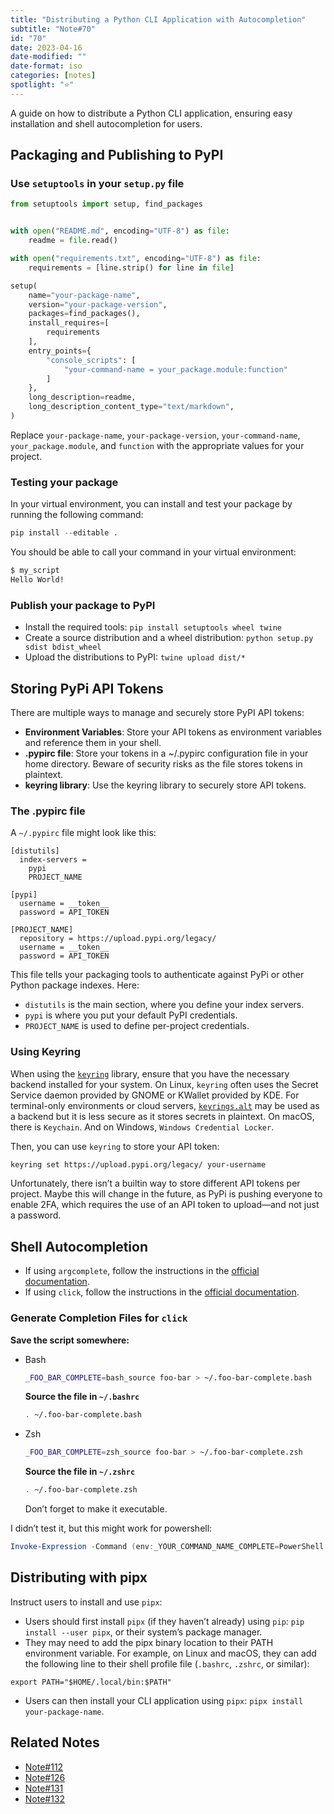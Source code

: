 ```yaml
---
title: "Distributing a Python CLI Application with Autocompletion"
subtitle: "Note#70"
id: "70"
date: 2023-04-16
date-modified: ""
date-format: iso
categories: [notes]
spotlight: "⭐"
---
```

A guide on how to distribute a Python CLI application, ensuring easy installation and shell autocompletion for users.

## Packaging and Publishing to PyPI

### Use `setuptools` in your `setup.py` file

```python
from setuptools import setup, find_packages


with open("README.md", encoding="UTF-8") as file:
    readme = file.read()

with open("requirements.txt", encoding="UTF-8") as file:
    requirements = [line.strip() for line in file]

setup(
    name="your-package-name",
    version="your-package-version",
    packages=find_packages(),
    install_requires=[
        requirements
    ],
    entry_points={
        "console_scripts": [
            "your-command-name = your_package.module:function"
        ]
    },
    long_description=readme,
    long_description_content_type="text/markdown",
)
```

Replace `your-package-name`, `your-package-version`, `your-command-name`, `your_package.module`, and `function` with the appropriate values for your project.

### Testing your package

In your virtual environment, you can install and test your package by running the following command:

```python
pip install --editable .
```

You should be able to call your command in your virtual environment:

```bash
$ my_script
Hello World!
```

### Publish your package to PyPI

* Install the required tools: `pip install setuptools wheel twine`
* Create a source distribution and a wheel distribution: `python setup.py sdist bdist_wheel`
* Upload the distributions to PyPI: `twine upload dist/*`

## Storing PyPi API Tokens

There are multiple ways to manage and securely store PyPI API tokens:

* **Environment Variables**: Store your API tokens as environment variables and reference them in your shell.
* **.pypirc file**: Store your tokens in a ~/.pypirc configuration file in your home directory. Beware of security risks as the file stores tokens in plaintext.
* **keyring library**: Use the keyring library to securely store API tokens.

### The .pypirc file

A `~/.pypirc` file might look like this:

```
[distutils]
  index-servers =
    pypi
    PROJECT_NAME

[pypi]
  username = __token__
  password = API_TOKEN

[PROJECT_NAME]
  repository = https://upload.pypi.org/legacy/
  username = __token__
  password = API_TOKEN
```

This file tells your packaging tools to authenticate against PyPi or other Python package indexes. Here:

* `distutils` is the main section, where you define your index servers.
* `pypi` is where you put your default PyPI credentials.
* `PROJECT_NAME` is used to define per-project credentials.

### Using Keyring

When using the [`keyring`](https://pypi.org/project/keyring/) library, ensure that you have the necessary backend installed for your system. On Linux, `keyring` often uses the Secret Service daemon provided by GNOME or KWallet provided by KDE. For terminal-only environments or cloud servers, [`keyrings.alt`](https://pypi.org/project/keyrings.alt/) may be used as a backend but it is less secure as it stores secrets in plaintext. On macOS, there is `Keychain`. And on Windows, `Windows Credential Locker`.

Then, you can use `keyring` to store your API token:

```sh
keyring set https://upload.pypi.org/legacy/ your-username
```

Unfortunately, there isn't a builtin way to store different API tokens per project. Maybe this will change in the future, as PyPi is pushing everyone to enable 2FA, which requires the use of an API token to upload—and not just a password.

## Shell Autocompletion

* If using `argcomplete`, follow the instructions in the [official documentation](https://kislyuk.github.io/argcomplete/).
* If using `click`, follow the instructions in the [official documentation](https://click.palletsprojects.com/en/8.0.x/bashcomplete/).

### Generate Completion Files for `click`

**Save the script somewhere:**

* Bash

  ```sh
  _FOO_BAR_COMPLETE=bash_source foo-bar > ~/.foo-bar-complete.bash
  ```
  
  **Source the file in `~/.bashrc`**
  
  ```sh
  . ~/.foo-bar-complete.bash
  ```

* Zsh

  ```sh
  _FOO_BAR_COMPLETE=zsh_source foo-bar > ~/.foo-bar-complete.zsh
  ```
  
  **Source the file in `~/.zshrc`**
  
  ```sh
  . ~/.foo-bar-complete.zsh
  ```

  Don't forget to make it executable.

I didn't test it, but this might work for powershell:

```powershell
Invoke-Expression -Command (env:_YOUR_COMMAND_NAME_COMPLETE=PowerShell your-command-name)
```

## Distributing with pipx

Instruct users to install and use `pipx`:

* Users should first install `pipx` (if they haven't already) using `pip`: `pip install --user pipx`, or their system's package manager.
* They may need to add the pipx binary location to their PATH environment variable. For example, on Linux and macOS, they can add the following line to their shell profile file (`.bashrc`, `.zshrc`, or similar):

 ```
 export PATH="$HOME/.local/bin:$PATH"
 ```

* Users can then install your CLI application using `pipx`: `pipx install your-package-name`.

## Related Notes

* [Note#112](/notes/112)
* [Note#126](/notes/126)
* [Note#131](/notes/131)
* [Note#132](/notes/132)
